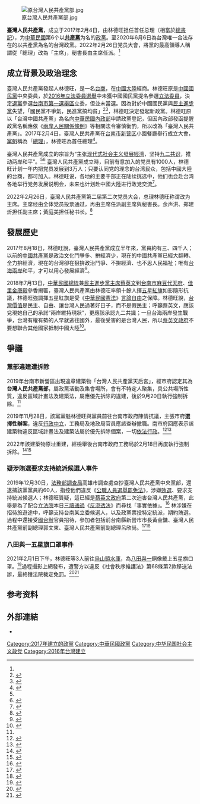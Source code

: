 {{Infobox political party
| 名字 = 臺灣人民共產黨
| lang1      = 英語
| name_lang1 = Taiwan People's Communist Party
| logo = [[file:臺灣人民共產黨標章.jpg|200px]]
| 黨代表色 = red
| 主席 = [[林德旺|林德旺]]
| 秘書長 = [[黃庭美|黃庭美]]
| 成立 = 2017年2月4日
| 總部 = {{ROC}}[[臺南市|臺南市]]新營區太南里舊廍15號<br/>(違建，已被拆除)<ref name=":4">{{Cite web|title=「台灣人民共產黨天后宮」被認定屬違建 南市府限7日內改善|url=https://news.ltn.com.tw/news/life/breakingnews/2907782|access-date=2022-05-25|author=|date=2019-09-06|last=|work=|publisher=[[自由時報|自由時報]]|language=zh-Hant-TW|quote=南市工務局表示，該地點經查現況為台灣人民共產黨部，屬政黨活動及集會場所，會有不特定人聚集，具公共場所性質，但違反市府民政局、地政局、農業局等相關法規，如不立即拆除可能會有公共安全之虞。}}</ref>
| 黨員數目 = 约3000－4000人（自称）<ref name=cnp></ref>
| 政治立場 = [[社會主義市場經濟|社會主義市場經濟]]<ref>{{Cite web |url=http://news.sina.com.cn/c/2017-02-05/doc-ifyafenm2807252.shtml |title=台人民共产党创始人:共产党会搞经济 故做党名 |access-date=2017-02-06 |archive-date=2019-05-02 |archive-url=https://web.archive.org/web/20190502044501/http://news.sina.com.cn/c/2017-02-05/doc-ifyafenm2807252.shtml |dead-url=no }}</ref><br>[[九二共識|九二共識]]
| 網站 = 
| 國家 = 中華民國
|website=[https://party.moi.gov.tw/pgms/politics/party!detail.action?id=ff8080815b6b61af015b7f896a4e003d 位於內政部政黨資訊網的頁面]}}
{{共產黨}}
[[File:原台灣人民共產黨部.jpg|thumb]]

'''臺灣人民共產黨'''，成立于2017年2月4日，由林德旺担任首任总理（相當於[[總書記|總書記]]），为[[中華民國|中華民國]]第6个以'''[[台灣共產黨_(消歧義)|共產黨]]'''为名的[[台灣政黨列表|政黨]]。至2020年6月6日為台灣唯一合法存在的以共產黨為名的台灣政黨。2022年2月26日党员大會，將黨的最高領導人稱謂從「總理」改為「主席」，秘書長由主席任派。<ref name=":0" />


== 成立背景及政治理念 ==
臺灣人民共產黨發起人林德旺，是一名[[台商|台商]]，在[[中國大陸|中國大陸]]經商。林德旺原是[[中國國民黨|中國國民黨]]中央委員，於[[2016年中华民国立法委员选举|2016年立法委員選舉]]中未獲中國國民黨提名參選[[立法委員|立法委員]]，決定[[退黨|退黨]]參選[[臺南市第一選舉區_(2008年立法委員)|台南市第一選舉區]]立委，但並未當選。因為對於中國國民黨與[[民主進步黨|民主進步黨]]失望，「國民黨不爭氣，民進黨搞均貧」<ref name=":1">{{Cite journal |author=張秀瓊 |author2=楊斌 |date=2021-07-07 |title=林德旺推動兩岸和平成立台灣人民共產黨 |journal=司法春秋-透視人物誌 |publisher=勝利科技管理顧問公司 |issue=15}}</ref><ref>{{Cite web|title=「國民黨不爭氣，民進黨搞均貧」他成立了台灣人民共產黨|url=https://www.thenewslens.com/article/60746|access-date=2022-05-23|date=2017-02-04|last=羊正鈺|work=The News Lens 關鍵評論網|language=zh-TW}}</ref>，林德旺決定發起新政黨。林德旺原以「台灣中國共產黨」為名向[[中華民國內政部|中華民國內政部]]申請政黨登記，但因內政部發函提醒政黨名稱應依《[[兩岸人民關係條例|兩岸人民關係條例]]》等相關法令審慎衡酌，所以改為「臺灣人民共產黨」。2017年2月4日，臺灣人民共產黨在[[台南市|台南市]][[新营区|新营区]]小園餐廳舉行成立大會，[[政党领袖|黨魁]]稱為「[[總理|總理]]」，林德旺為首任總理<ref>{{cite news|author1=吳政修|title=台灣人民共產黨台南成立 台商林德旺任總理|url=https://udn.com/news/story/1/2264627|accessdate=2017-02-04|agency=聯合報|date=2017-02-04|archive-date=2019-05-02|archive-url=https://web.archive.org/web/20190502051333/https://udn.com/news/story/1/2264627|dead-url=no}}</ref>。

臺灣人民共產黨成立的宗旨为“主张[[社會主義市場經濟|现代式社会主义發展經濟]]，坚持[[九二共识|九二共识]]，推动两岸和平”。<ref name=":1" /><ref>{{Cite web |url = http://news.sina.com.cn/c/2017-02-04/doc-ifyaexzn8894988.shtml |title = “台湾人民共产党”成立 称坚持“九二共识” |author =  |date = 2017年2月4日 |publisher = [[环球网|环球网]] |language = zh-hans |accessdate = 2017年2月4日 |quote =  |archive-date = 2020年5月7日 |archive-url = https://web.archive.org/web/20200507053012/http://news.sina.com.cn/c/2017-02-04/doc-ifyaexzn8894988.shtml |dead-url = no }}</ref> 臺灣人民共產黨成立時，目前有意加入的党员有1000人，林德旺计划一年内把党员发展到3万人；只要认同党的理念的台湾民众，包括中國大陸的台商，都可加入。林德旺说，各地的主要干部正在陆续挑选中，他们也会赴台湾各地举行党务发展说明会，未来也计划赴中國大陸进行政党交流<ref>{{Cite web |url=http://news.163.com/17/0204/18/CCETQKJK000187VE.html |title=林德旺：千人欲入“台湾人民共产党”，计划1年发展到3万人 |access-date=2017-02-05 |archive-url=https://web.archive.org/web/20170206105022/http://news.163.com/17/0204/18/CCETQKJK000187VE.html |archive-date=2017-02-06 |dead-url=yes }}</ref>。

2022年2月26日，臺灣人民共產黨第二届第二次党员大会，总理林德旺称谓改为主席。主席经由全体党员投票通过，再由主席任派副主席與秘書長。余声洪、郑建炘担任副主席；黃庭美担任秘书长。<ref name=":0">{{cite news|url=https://www.rfa.org/mandarin/yataibaodao/gangtai/hcm-06092017103830.html|title=党旗宛如日本军旗 台湾人民共产党修正|publisher=[[自由亚洲电台|自由亚洲电台]]|author=黄春梅|date=2017-06-09|accessdate=2018-07-15|quote=|archive-date=2019-05-02|archive-url=https://web.archive.org/web/20190502030509/https://www.rfa.org/mandarin/yataibaodao/gangtai/hcm-06092017103830.html|dead-url=no}}</ref>

== 發展歷史 ==
2017年8月18日，林德旺說，臺灣人民共產黨成立半年來，黨員約有三、四千人；以前的[[中國共產黨|中國共產黨]]是政治文化鬥爭多、拚經濟少，現在的中國共產黨已經大翻轉、全力拚經濟，現在的台灣卻在狠拚政治鬥爭、不拚經濟、也不思人民福祉；唯有[[台海兩岸|台海兩岸]]和平，才可以用心發展經濟<ref name=cnp>{{cite news|url=http://hk.crntt.com/doc/1047/8/3/3/104783366.html|title=台灣人民共產黨總理林德旺：兩岸應和平統一|publisher=中評社|author=趙家麟|date=2017-08-18|accessdate=2018-07-15|quote=|archive-date=2019-05-02|archive-url=https://web.archive.org/web/20190502040828/http://hk.crntt.com/doc/1047/8/3/3/104783366.html|dead-url=no}}</ref>。 

2018年7月13日，[[中華民國總統|中華民國總統]]兼[[民主進步黨主席|民主進步黨主席]][[蔡英文|蔡英文]]到[[台南市|台南市]][[麻豆代天府|麻豆代天府]]、[[佳里金唐殿|佳里金唐殿]]參香揭匾，臺灣人民共產黨由林德旺率領十餘人揮[[五星紅旗|五星紅旗]]如影隨形抗議，林德旺強調揮五星紅旗是受《[[中華民國憲法|中華民國憲法]]》[[言論自由|言論自由]]之保障。林德旺說，[[台灣價值|台灣價值]]是民主、自由、讓台灣人民過著好日子，而不是假民主；呼籲蔡英文，應該兌現她自己的承諾“兩岸維持現狀”，更應該承認九二共識；一旦台海兩岸發生戰爭，台灣有權有勢的人早就逃往國外，最後受害的是台灣人民，所以[[蔡英文政府|蔡英文政府]]不要想聯合其他國家抵制中國大陸<ref>{{cite news|url=http://hk.crntt.com/doc/1051/3/1/0/105131087.html|title=中評鏡頭：台共林德旺揮五星旗嗆蔡英文|publisher=中評社|author=趙家麟|date=2018-07-13|accessdate=2018-07-14|quote=|archive-date=2018-07-14|archive-url=https://web.archive.org/web/20180714193336/http://hk.crntt.com/doc/1051/3/1/0/105131087.html|dead-url=no}}</ref>。
== 爭議 ==

=== 黨部違建遭拆除 ===
2019年台南市新營區出現違章建築物「台灣人民共產黨天后宮」，經市府認定其為'''台灣人民共產黨部'''，屬政黨活動及集會場所，會有不特定人聚集，具公共場所性質，違反區域計畫法及建築法，屬應優先拆除的違建，後於9月20日執行強制拆除。<ref name=":4" />

2019年11月28日，該黨黨魁林德旺與黨員前往台南市政府陳情抗議，主張市府'''選擇性辦案'''，違反[[行政中立原則|行政中立]]，工務局及地政局官員應該查辦撤職。南市府回應表示該建築物違反區域計畫法及建築法屬於優先拆除個案，一切[[依法行政原則|依法行政]]。<ref>{{Cite web|title=遭台灣人民共產黨控服務處違建 王定宇批：利用民主自由|url=https://www.ftvnews.com.tw/news/detail/2019B28U14M1|access-date=2022-05-25|date=2019-11-28|last=|work=|publisher=[[民視新聞台|民視新聞網]]|language=zh-Hant}}</ref><ref>{{Cite web|title=南市府拆「共產廟」 台灣人民共產黨總理林德旺不滿抗議|url=https://news.ltn.com.tw/news/politics/breakingnews/2992116|access-date=2022-05-25|date=2019-11-28|last=|work=|publisher=[[自由時報|自由時報]]|language=zh-Hant-TW}}</ref>

2022年該建築物原址重建，經檢舉後台南市政府工務局於2月18日再度執行強制拆除。<ref>{{Cite web|title=新營違建強制拆除後死灰復燃 挑戰公權力市府絕不寬貸|url=https://www.tainan.gov.tw/News_Content.aspx?n=13370&s=7873174&Create=1|access-date=2022-05-25|date=2019-01-08|last=|work=臺南市政府全球資訊網|publisher=[[臺南市政府工務局|臺南市政府工務局]]}}</ref><ref>{{Cite web|title=台灣人民共產黨天后宮舊址又掛五星旗 南市府認定違建強制拆除|url=https://news.ltn.com.tw/news/life/breakingnews/3833703|access-date=2022-05-25|date=2022-02-18|last=|work=|publisher=[[自由時報|自由時報]]|language=zh-Hant-TW}}</ref>

=== 疑涉賄選要求支持統派候選人事件 ===
2019年12月30日，[[法務部調查局|法務部調查局]]高雄市調查處查抄臺灣人民共產黨中央黨部，還逮捕該黨黨員約60人，指控他們違反《[[公職人員選舉罷免法|公職人員選舉罷免法]]》，涉嫌[[賄選|賄選]]、要求支持統派候選人；林德旺質疑，這已經是[[蔡英文政府|蔡英文政府]]第二次迫害台灣人民共產黨，此舉是為了配合[[立法院|立法院]]本日[[三讀通過|三讀通過]]《[[反滲透法|反滲透法]]》而尋找「事實依據」。<ref>{{Cite web|title=為通過反滲透法暖身？台灣人民共產黨近約60人被捕|url=https://udn.com/news/story/120863/4258965|accessdate=2020-01-04|author=李仲維|work=[[聯合報|聯合報]]即時新聞|language=zh-TW|archive-date=2020-04-11|archive-url=https://web.archive.org/web/20200411141909/https://udn.com/news/story/120863/4258965|dead-url=no}}</ref> 林涉嫌在招待旅遊途中，呼籲支持台南某立委候選人，以及政黨票投特定統派，期約賄選。過程中還接受[[國台辦|國台辦]]官員招待，參加者包括前台南縣新營市市長黃金鏞、臺灣人民共產黨前副總理郭文東、臺灣人民共產黨前副總理呂欣尚。<ref>{{Cite web|title=台灣人民共產黨疑涉賄招待遊江西 南檢傳喚60多人|url=https://news.ltn.com.tw/news/society/breakingnews/3025280|accessdate=2020-01-04|date=2019-12-31|work=[[自由時報電子報|自由時報電子報]]|language=zh-TW|archive-date=2020-01-01|archive-url=https://web.archive.org/web/20200101054903/https://news.ltn.com.tw/news/society/breakingnews/3025280|dead-url=no}}</ref><ref>{{Cite web|title=台灣人民共產黨發起人林德旺涉嫌賄選 ｜ 公視新聞網 PNN|url=https://news.pts.org.tw/article/460892|access-date=2022-05-23|date=2019-12-31|last=台南綜合報導|first=溫正衡 /|work=公視新聞網 PNN}}</ref>

=== 八田與一五星旗口罩事件 ===
2021年2月1日下午，林德旺等3人前往[[烏山頭水庫|烏山頭水庫]]，為[[八田與一|八田與一]]銅像戴上五星旗口罩。<ref>{{Cite web|title=給八田與一銅像戴五星旗口罩獲不罰 綠委：假藉自由之名的罪惡 - 政治|url=https://news.ltn.com.tw/news/politics/breakingnews/3891242|access-date=2022-05-22|date=2022-04-12|last=自由時報電子報|work=自由時報電子報|language=zh-TW}}</ref>過程攝影上網發布，遭警方以違反《社會秩序維護法》第68條第2款移送法辦，最終獲法院裁定免罰。<ref>{{Cite web|title=為八田與一銅像戴五星旗口罩免罰 法官：有言論自由|url=https://www.ftvnews.com.tw/news/detail/2022413P03M1|access-date=2022-05-22|date=2022-04-13|last=民間全民電視公司|work=民視新聞網|language=zh-Hant}}</ref><ref>{{Cite book|title=柳營簡易庭111年度營秩字第3號刑事裁定|url=https://law.judicial.gov.tw/FJUD/data.aspx?ty=JD&id=SYEM,111%2c%e7%87%9f%e7%a7%a9%2c3%2c20220331%2c1}}</ref>

==参考资料==
{{reflist}}

== 外部連結 ==

* {{Citeweb|title=內政部政黨資訊網_315臺灣人民共產黨|url=https://party.moi.gov.tw/politics/party!detail.action?id=ff8080815b6b61af015b7f896a4e003d}}
{{中華民國政黨}}
{{台灣海峽兩岸主題}}
[[Category:2017年建立的政黨|Category:2017年建立的政黨]]
[[Category:中華民國政黨|Category:中華民國政黨]]
[[Category:中华民国社会主义政党|Category:中华民国社会主义政党]]
[[Category:2016年台灣建立|Category:2016年台灣建立]]